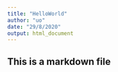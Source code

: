 ```yaml
---
title: "HelloWorld"
author: "uo"
date: "29/8/2020"
output: html_document
---
```


## This is a markdown file